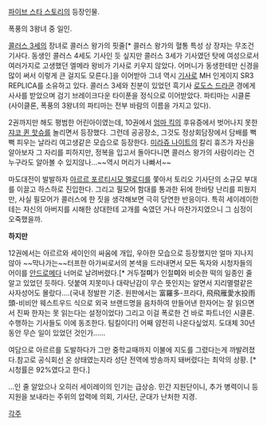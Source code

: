 [[파이브 스타 스토리]]의 등장인물. 

폭풍의 3왕녀 중 일인.

[[콜러스 3세]]의 장녀로 콜러스 왕가의 핏줄[* 콜러스 왕가의 혈통 특성 상 장자는 무조건 기사다. 동생인 콜러스 4세도 기사인 듯 싶지만 콜러스 3세가 기사였던 탓에 여성으로서 여러가지로 고생했던 엘메라 왕비가 기사로 키우지 않았다. 어머니가 동생한테만 신경을 많이 써서 이렇게 큰 걸지도 모른다.]을 이어받아 그녀 역시 [[기사]]로 MH 인게이지 SR3 REPLICA를 소유하고 있다. 콜러스 3세와 친분이 있었던 흑기사 [[로도스 드라쿤]] 경에게 사사를 받았으며 검기 브레이크다운 타이푼을 정식으로 이어받았다.  파티마는 시클론(사이클론, 폭풍의 3왕녀의 파티마는 전부 바람의 이름을 가지고 있다).

2권까지만 해도 평범한 어린아이였는데, 10권에서 [[엄마 킥]]의 후유증에서 벗어나지 못한 [[쟈코 퀸 핫슈]]를 놀리면서 등장했다. 그런데 공공장소, 그것도 정상회담장에서 담배를 뻑뻑 피우는 날라리 여고생같은 모습으로 등장한다. [[미라쥬 나이트]]의 칼리 휴즈가 자신을 알아보자 그 자리를 피하지만, 정복을 입고서 돌아다니면 콜러스 왕가의 사람이라는 건 누구라도 알아볼 수 있지않나...~~역시 머리가 나빠서~~

마도대전이 발발하자 [[아르르 포르티시모 멜로디]]를 쫓아서 토리오 기사단의 소규모 부대를 이끌고 하스하로 진입한다. 그리고 필모어 함대를 통과한 뒤에 한바탕 난리를 피웠지만, 사실 필모어가 콜러스에 한 짓을 생각해보면 극히 당연한 반응이다. 특히 세이레이한테는 자신의 아버지를 시해한 상대한테 고개를 숙였던 거나 마찬가지였으니 그 심정이 오죽했을까. 

'''하지만'''

12권에서는 아르르와 세이인의 싸움에 개입, 우아한 모습으로 등장했지만 얼마 지나지 않아 ~~막나가는~~터프한 아가씨로서의 본색을 드러내면서 모든 독자와 시청자들의 어이를 [[안드로메다]] 너머로 날려버렸다.[* 거두절'''미'''가 인절'''미'''와 비슷한 떡의 일종인 줄 알고 있었던 듯하다. 덧붙여 지못미나 대략난감이 무슨 뜻인지는 알면서 지리멸렬같은 사자성어도 몰랐다....(국내 정발판 기준. 원판에서는 富羅多-프라다, 飛飛雁愛水投雨頭-비비안 웨스트우드 식으로 외국 브랜드명을 음차하여 만들어낸 한자어는 잘 읽으면서 진짜 한자는 못 읽는다는 설정이었다) 그리고 이걸 폭로한 건 바로 파트너인 시클론. 수행하는 기사들도 이에 동조한다. 팀킬이다!] 어째 얌전히 나온다싶었지. 도대체 30년 동안 무슨 일이 있었던 것인가...... 

여담으로 아르르를 도발하다가 그만 중학교때까지 이불에 지도를 그렸다는게 까발려졌다.참고로 공식회선 온 상태였는지라 성단 전역에 방송까지 돼버렸다는 최악의 상황. [* 시청률은 92%였다고 한다.]



...인 줄 알았으나 오히러 세이레이의 인기는 급상승. 민간 지원단이니, 추가 병력이니 등 지원을 보내라는 주위의 압력에 의회, 기사단, 군대가 난처한 지경.

[[각주]]
